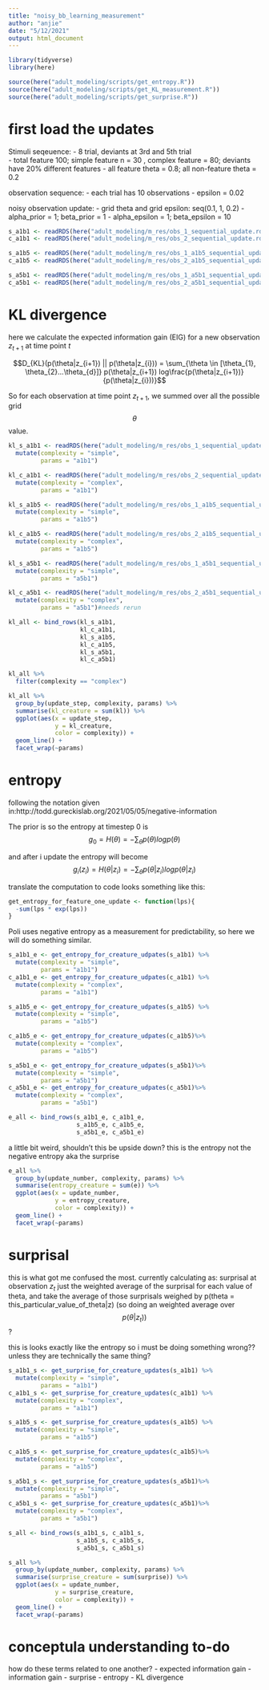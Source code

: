 ```yaml
---
title: "noisy_bb_learning_measurement"
author: "anjie"
date: "5/12/2021"
output: html_document
---
```


```r
library(tidyverse)
library(here)

source(here("adult_modeling/scripts/get_entropy.R"))
source(here("adult_modeling/scripts/get_KL_measurement.R"))
source(here("adult_modeling/scripts/get_surprise.R"))

```

# first load the updates 

Stimuli seqeuence: 
- 8 trial, deviants at 3rd and 5th trial  
- total feature 100; simple feature n = 30 , complex feature = 80; deviants have 20% different features
- all feature theta = 0.8; all non-feature theta = 0.2 

observation sequence: 
- each trial has 10 observations 
- epsilon = 0.02 

noisy observation update: 
- grid theta and grid epsilon: seq(0.1, 1, 0.2)
- alpha_prior = 1; beta_prior = 1
- alpha_epsilon = 1; beta_epsilon = 10



```r
s_a1b1 <- readRDS(here("adult_modeling/m_res/obs_1_sequential_update.rds"))
c_a1b1 <- readRDS(here("adult_modeling/m_res/obs_2_sequential_update.rds"))

s_a1b5 <- readRDS(here("adult_modeling/m_res/obs_1_a1b5_sequential_update.rds"))
c_a1b5 <- readRDS(here("adult_modeling/m_res/obs_2_a1b5_sequential_update.rds"))

s_a5b1 <- readRDS(here("adult_modeling/m_res/obs_1_a5b1_sequential_update.rds"))
c_a5b1 <- readRDS(here("adult_modeling/m_res/obs_2_a5b1_sequential_update.rds"))

```


# KL divergence 

here we calculate the expected information gain (EIG) for a new observation $z_{t+1}$ at time point $t$



$$D_{KL}(p(\theta|z_{i+1}) || p(\theta|z_{i})) = \sum_{\theta \in [\theta_{1}, \theta_{2}...\theta_{d}]} p(\theta|z_{i+1})  log\frac{p(\theta|z_{i+1})}{p(\theta|z_{i}))}$$

So for each observation at time point $z_{t+1}$, we summed over all the possible grid $$\theta$$ value. 

```r
kl_s_a1b1 <- readRDS(here("adult_modeling/m_res/obs_1_sequential_update_kl.rds")) %>% 
  mutate(complexity = "simple", 
         params = "a1b1")

kl_c_a1b1 <- readRDS(here("adult_modeling/m_res/obs_2_sequential_update_kl.rds")) %>% 
  mutate(complexity = "complex", 
         params = "a1b1") 

kl_s_a1b5 <- readRDS(here("adult_modeling/m_res/obs_1_a1b5_sequential_update_kl.rds")) %>% 
  mutate(complexity = "simple", 
         params = "a1b5")

kl_c_a1b5 <- readRDS(here("adult_modeling/m_res/obs_2_a1b5_sequential_update_kl.rds")) %>% 
  mutate(complexity = "complex", 
         params = "a1b5")

kl_s_a5b1 <- readRDS(here("adult_modeling/m_res/obs_1_a5b1_sequential_update_kl.rds")) %>% 
  mutate(complexity = "simple", 
         params = "a5b1")

kl_c_a5b1 <- readRDS(here("adult_modeling/m_res/obs_2_a5b1_sequential_update_kl.rds")) %>% 
  mutate(complexity = "complex", 
         params = "a5b1")#needs rerun

kl_all <- bind_rows(kl_s_a1b1, 
                    kl_c_a1b1, 
                    kl_s_a1b5, 
                    kl_c_a1b5, 
                    kl_s_a5b1, 
                    kl_c_a5b1)

kl_all %>% 
  filter(complexity == "complex")

```

```r
kl_all %>% 
  group_by(update_step, complexity, params) %>% 
  summarise(kl_creature = sum(kl)) %>% 
  ggplot(aes(x = update_step, 
             y = kl_creature, 
             color = complexity)) + 
  geom_line() + 
  facet_wrap(~params)
```


# entropy 

following the notation given in:http://todd.gureckislab.org/2021/05/05/negative-information

The prior is
so the entropy at timestep 0 is 
$$g_0 = H(\theta) = -\sum_{\theta}p(\theta)logp(\theta)$$


and after i update the entropy will become 
$$g_{i}(z_i) = H(\theta|z_i) = -\sum_{\theta}p(\theta|z_i)logp(\theta|z_i)$$

translate the computation to code looks something like this: 
```r
get_entropy_for_feature_one_update <- function(lps){
  -sum(lps * exp(lps))
}
```


Poli uses negative entropy as a measurement for predictability, so here we will do something similar. 

```r
s_a1b1_e <- get_entropy_for_creature_udpates(s_a1b1) %>% 
  mutate(complexity = "simple", 
         params = "a1b1")
c_a1b1_e <- get_entropy_for_creature_udpates(c_a1b1) %>% 
  mutate(complexity = "complex", 
         params = "a1b1")

s_a1b5_e <- get_entropy_for_creature_udpates(s_a1b5) %>% 
  mutate(complexity = "simple", 
         params = "a1b5")

c_a1b5_e <- get_entropy_for_creature_udpates(c_a1b5)%>% 
  mutate(complexity = "complex", 
         params = "a1b5")

s_a5b1_e <- get_entropy_for_creature_udpates(s_a5b1)%>% 
  mutate(complexity = "simple", 
         params = "a5b1")
c_a5b1_e <- get_entropy_for_creature_udpates(c_a5b1)%>% 
  mutate(complexity = "complex", 
         params = "a5b1")

e_all <- bind_rows(s_a1b1_e, c_a1b1_e, 
                   s_a1b5_e, c_a1b5_e, 
                   s_a5b1_e, c_a5b1_e) 
```

a little bit weird, shouldn't this be upside down? this is the entropy not the negative entropy aka the surprise 

```r
e_all %>% 
  group_by(update_number, complexity, params) %>% 
  summarise(entropy_creature = sum(e)) %>% 
  ggplot(aes(x = update_number, 
             y = entropy_creature, 
             color = complexity)) + 
  geom_line() + 
  facet_wrap(~params)
```


# surprisal 

this is what got me confused the most.
currently calculating as: surprisal at observation $z_{t}$ just the weighted average of the surprisal for each value of theta, and take the average of those surprisals weighed by p(theta = this_particular_value_of_theta|z) (so doing an weighted average over $$p(\theta|z_{t}))$$? 

this is looks exactly like the entropy so i must be doing something wrong?? unless they are technically the same thing?

```r
s_a1b1_s <- get_surprise_for_creature_updates(s_a1b1) %>% 
  mutate(complexity = "simple", 
         params = "a1b1")
c_a1b1_s <- get_surprise_for_creature_updates(c_a1b1) %>% 
  mutate(complexity = "complex", 
         params = "a1b1")

s_a1b5_s <- get_surprise_for_creature_updates(s_a1b5) %>% 
  mutate(complexity = "simple", 
         params = "a1b5")

c_a1b5_s <- get_surprise_for_creature_updates(c_a1b5)%>% 
  mutate(complexity = "complex", 
         params = "a1b5")

s_a5b1_s <- get_surprise_for_creature_updates(s_a5b1)%>% 
  mutate(complexity = "simple", 
         params = "a5b1")
c_a5b1_s <- get_surprise_for_creature_updates(c_a5b1)%>% 
  mutate(complexity = "complex", 
         params = "a5b1")

s_all <- bind_rows(s_a1b1_s, c_a1b1_s, 
                   s_a1b5_s, c_a1b5_s, 
                   s_a5b1_s, c_a5b1_s) 
```


```r
s_all %>% 
  group_by(update_number, complexity, params) %>% 
  summarise(surprise_creature = sum(surprise)) %>% 
  ggplot(aes(x = update_number, 
             y = surprise_creature, 
             color = complexity)) + 
  geom_line() + 
  facet_wrap(~params)
```


# conceptula understanding to-do

how do these terms related to one another? 
  - expected information gain 
  - information gain 
  - surprise 
  - entropy 
  - KL divergence


















